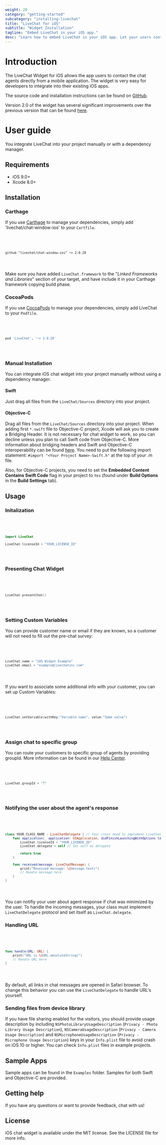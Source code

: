 ```yaml
---
weight: 20
category: "getting-started"
subcategory: "installing-livechat"
title: "LiveChat for iOS"
subtitle: "Widget Installation"
tagline: "Embed LiveChat in your iOS app."
desc: "Learn how to embed LiveChat in your iOS app. Let your users contact agents directly from the mobile application.."
---
```


# Introduction

The LiveChat Widget for iOS allows the app users to contact the chat agents directly from a mobile application. The widget is very easy for developers to integrate into their existing iOS apps.

The source code and installation instructions can be found on [GitHub](https://github.com/livechat/chat-window-ios).

Version 2.0 of the widget has several significant improvements over the previous version that
can be found [here](https://github.com/livechat/chat-window-ios/tree/e615b6e10848ece7c255407a6fff8485a92700aa).

# User guide

You integrate LiveChat into your project manually or with a dependency manager.

## Requirements

- iOS 9.0+
- Xcode 8.0+

## Installation

### Carthage

If you use [Carthage](https://github.com/Carthage/Carthage) to manage your dependencies, simply add 'livechat/chat-window-ios' to your `Cartfile`.

<Code>
<CodeSample path={'LIVECHAT/CHAT-WINDOW-IOS'}>

```
github "livechat/chat-window-ios" ~> 2.0.20
```

</CodeSample>
</Code>

Make sure you have added `LiveChat.framework` to the "_Linked Frameworks and Libraries_" section of your target, and have include it in your Carthage framework copying build phase.

### CocoaPods

If you use [CocoaPods](http://cocoapods.org) to manage your dependencies, simply add LiveChat to your `Podfile`.

<Code>
<CodeSample path={'LIVECHAT TO PODFILE'}>

```bash
pod 'LiveChat', '~> 2.0.20'
```

</CodeSample>
</Code>

### Manual Installation

You can integrate iOS chat widget into your project manually without using a dependency manager.

#### Swift

Just drag all files from the `LiveChat/Sources` directory into your project.

#### Objective-C

Drag all files from the `LiveChat/Sources` directory into your project. When adding first `*.swift` file to Objective-C project, Xcode will ask you to create a Bridging Header. It is not necessary for chat widget to work, so you can decline unless you plan to call Swift code from Objective-C. More information about bridging headers and Swift and Objective-C interoperability can be found [here](https://developer.apple.com/library/ios/documentation/Swift/Conceptual/BuildingCocoaApps/MixandMatch.html). You need to put the following import statement: `#import "<Your Project Name>-Swift.h"` at the top of your .m file.

Also, for Objective-C projects, you need to set the **Embedded Content Contains Swift Code** flag in your project to `Yes` (found under **Build Options** in the **Build Settings** tab).

## Usage

### Initalization

<Code>
<CodeSample path={'INITALIZATION'}>

```swift
import LiveChat

LiveChat.licenseId = "YOUR_LICENSE_ID"
```

</CodeSample>
</Code>

### Presenting Chat Widget

<Code>
<CodeSample path={'PREZENTING CHAT WIDGET'}>

```swift
LiveChat.presentChat()
```

</CodeSample>
</Code>

### Setting Custom Variables

You can provide customer name or email if they are known, so a customer will not need to fill out the pre-chat survey:

<Code>
<CodeSample path={'CUSTOMER NAME OR EMAIL'}>

```swift
LiveChat.name = "iOS Widget Example"
LiveChat.email = "example@livechatinc.com"
```

</CodeSample>
</Code>

<div class="clear"></div>

If you want to associate some additional info with your customer, you can set up Custom Variables:

<Code>
<CodeSample path={'SETTING CUSTOM VARIABLES'}>

```swift
LiveChat.setVariable(withKey:"Variable name", value:"Some value")
```

</CodeSample>
</Code>

### Assign chat to specific group

You can route your customers to specific group of agents by providing groupId. More information can be found in our [Help Center](https://www.livechat.com/help/dividing-live-chat-by-group/).

<Code>
<CodeSample path={'ASSIGN CHAT TO SPECIFIC GROUP'}>

```swift
LiveChat.groupId = "7"
```

</CodeSample>
</Code>

### Notifying the user about the agent's response

<Code>
<CodeSample path={'NOTIFY USER ABOUT RESPONSE OF THE AGENT'}>

```swift
class YOUR_CLASS_NAME : LiveChatDelegate { // Your class need to implement LiveChatDelegate protocol
    func application(_ application: UIApplication, didFinishLaunchingWithOptions launchOptions: [UIApplicationLaunchOptionsKey: Any]?) -> Bool {
        LiveChat.licenseId = "YOUR_LICENSE_ID"
        LiveChat.delegate = self // Set self as delegate

        return true
    }

    func received(message: LiveChatMessage) {
        print("Received message: \(message.text)")
        // Handle message here
    }
}
```

</CodeSample>
</Code>

You can notifiy your user about agent response if chat was minimized by the user. To handle the incoming messages, your class must implement `LiveChatDelegate` protocol and set itself as `LiveChat.delegate`.

### Handling URL

<Code>
<CodeSample path={'HANDLING URL'}>

```swift
func handle(URL: URL) {
    print("URL is \(URL.absoluteString)")
    // Handle URL here
}
```

</CodeSample>
</Code>

By default, all links in chat messages are opened in Safari browser. To change this behavior you can use the `LiveChatDelegate` to handle URL's yourself.

### Sending files from device library

If you have file sharing enabled for the visitors, you should provide usage description by including `NSPhotoLibraryUsageDescription` (`Privacy - Photo Library Usage Description`), `NSCameraUsageDescription` (`Privacy - Camera Usage Description`) and `NSMicrophoneUsageDescription` (`Privacy - Microphone Usage Description`) keys in your `Info.plist` file to avoid crash on iOS 10 or higher. You can check `Info.plist` files in example projects.

## Sample Apps

Sample apps can be found in the `Examples` folder. Samples for both Swift and Objective-C are provided.

## Getting help

If you have any questions or want to provide feedback, <ChatWindow>chat with us!</ChatWindow>

## License

iOS chat widget is available under the MIT license. See the LICENSE file for more info.
